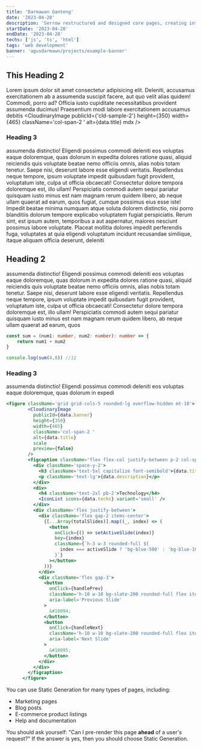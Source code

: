 ```yaml
---
title: 'Darmawan Ganteng'
date: '2023-04-28'
description: 'Serrow restructured and designed core pages, creating interactive elements that put users designed core pages, creating interactive'
startDate: '2023-04-28'
endDate: '2023-04-28'
techs: ['js', 'ts', 'html']
tags: 'web development'
banner: 'agusdarmawn/projects/example-banner'
---
```



## This Heading 2
Lorem ipsum dolor sit amet consectetur adipisicing elit. Deleniti, accusamus exercitationem ab a assumenda suscipit facere, aut quo velit alias quidem! Commodi, porro ad? Officia iusto cupiditate necessitatibus provident assumenda ducimus! Praesentium modi labore exercitationem accusamus debitis
 <CloudinaryImage
    publicId={'cld-sample-2'}
    height={350}
    width={465}
    className='col-span-2 '
    alt={data.title}
    mdx
/>
### Heading 3
assumenda distinctio! Eligendi possimus commodi deleniti eos voluptas eaque doloremque, quas dolorum in expedita dolores ratione quasi, aliquid reiciendis quis voluptate beatae nemo officiis omnis, alias nobis totam tenetur. Saepe nisi, deserunt labore esse eligendi veritatis. Repellendus neque tempore, ipsum voluptate impedit quibusdam fugit provident, voluptatum iste, culpa ut officia obcaecati! Consectetur dolore tempora doloremque est, illo ullam! Perspiciatis commodi autem sequi pariatur quisquam iusto minus est nam magnam rerum quidem libero, ab neque ullam quaerat ad earum, quos fugiat, cumque possimus eius esse iste! Impedit beatae minima numquam atque soluta dolorem distinctio, nisi porro blanditiis dolorum tempore explicabo voluptatem fugiat perspiciatis. Rerum sint, est ipsum autem, temporibus a aut aspernatur, maiores nesciunt possimus labore voluptate. Placeat mollitia dolores impedit perferendis fuga, voluptates at quia eligendi voluptatum incidunt recusandae similique, itaque aliquam officia deserunt, deleniti 

## Heading 2
assumenda distinctio! Eligendi possimus commodi deleniti eos voluptas eaque doloremque, quas dolorum in expedita dolores ratione quasi, aliquid reiciendis quis voluptate beatae nemo officiis omnis, alias nobis totam tenetur. Saepe nisi, deserunt labore esse eligendi veritatis. Repellendus neque tempore, ipsum voluptate impedit quibusdam fugit provident, voluptatum iste, culpa ut officia obcaecati! Consectetur dolore tempora doloremque est, illo ullam! Perspiciatis commodi autem sequi pariatur quisquam iusto minus est nam magnam rerum quidem libero, ab neque ullam quaerat ad earum, quos 

```ts
const sum = (num1: number, num2: number): number => {
    return num1 + num2
}

console.log(sum(4,8)) //12
```


### Heading 3
assumenda distinctio! Eligendi possimus commodi deleniti eos voluptas eaque doloremque, quas dolorum in expedi

```jsx
<figure className='grid grid-cols-5 rounded-lg overflow-hidden mt-10'>
        <CloudinaryImage
          publicId={data.banner}
          height={350}
          width={465}
          className='col-span-2 '
          alt={data.title}
          scale
          preview={false}
        />
        <figcaption className='flex flex-col justify-between p-2 col-span-3 pl-16'>
          <div className='space-y-2'>
            <h3 className='text-5xl capitalize font-semibold'>{data.title}</h3>
            <p className='text-lg'>{data.description}</p>
          </div>
          <div>
            <h4 className='text-2xl pb-2'>Technology</h4>
            <IconList icons={data.techs} variant='small' />
          </div>
          <div className='flex justify-between'>
            <div className='flex gap-2 items-center'>
              {[...Array(totalSlides)].map((_, index) => (
                <button
                  onClick={() => setActiveSlide(index)}
                  key={index}
                  className={`h-3 w-3 rounded-full ${
                    index === activeSlide ? 'bg-blue-500' : 'bg-blue-100'
                  }`}
                ></button>
              ))}
            </div>
            <div className='flex gap-3'>
              <button
                onClick={handlePrev}
                className='h-10 w-10 bg-slate-200 rounded-full flex items-center justify-center text-black'
                aria-label='Previous Slide'
              >
                &#10094;
              </button>
              <button
                onClick={handleNext}
                className='h-10 w-10 bg-slate-200 rounded-full flex items-center justify-center text-black'
                aria-label='Next Slide'
              >
                &#10095;
              </button>
            </div>
          </div>
        </figcaption>
      </figure>
```

You can use Static Generation for many types of pages, including:

- Marketing pages
- Blog posts
- E-commerce product listings
- Help and documentation

You should ask yourself: "Can I pre-render this page **ahead** of a user's request?" If the answer is yes, then you should choose Static Generation.
